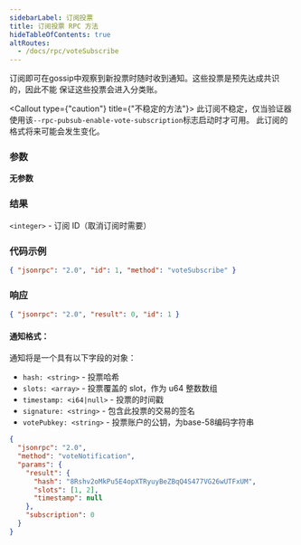 ```yaml
---
sidebarLabel: 订阅投票
title: 订阅投票 RPC 方法
hideTableOfContents: true
altRoutes:
  - /docs/rpc/voteSubscribe
---
```


订阅即可在gossip中观察到新投票时随时收到通知。这些投票是预先达成共识的，因此不能
保证这些投票会进入分类账。

<Callout type={"caution"} title={"不稳定的方法"}>
  此订阅不稳定，仅当验证器使用该`--rpc-pubsub-enable-vote-subscription`标志启动时才可用。
  此订阅的格式将来可能会发生变化。
</Callout>

<DocSideBySide>

<DocLeftSide>

### 参数

**无参数**

### 结果

`<integer>` - 订阅 ID（取消订阅时需要）

</DocLeftSide>

<DocRightSide>

### 代码示例

```json
{ "jsonrpc": "2.0", "id": 1, "method": "voteSubscribe" }
```

### 响应

```json
{ "jsonrpc": "2.0", "result": 0, "id": 1 }
```

</DocRightSide>
</DocSideBySide>

#### 通知格式：

通知将是一个具有以下字段的对象：

- `hash: <string>` - 投票哈希
- `slots: <array>` - 投票覆盖的 slot，作为 u64 整数数组
- `timestamp: <i64|null>` - 投票的时间戳
- `signature: <string>` - 包含此投票的交易的签名
- `votePubkey: <string>` - 投票账户的公钥，为base-58编码字符串

```json
{
  "jsonrpc": "2.0",
  "method": "voteNotification",
  "params": {
    "result": {
      "hash": "8Rshv2oMkPu5E4opXTRyuyBeZBqQ4S477VG26wUTFxUM",
      "slots": [1, 2],
      "timestamp": null
    },
    "subscription": 0
  }
}
```
